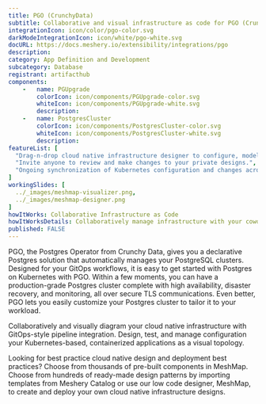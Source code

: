 ```yaml
---
title: PGO (CrunchyData)
subtitle: Collaborative and visual infrastructure as code for PGO (CrunchyData)
integrationIcon: icon/color/pgo-color.svg
darkModeIntegrationIcon: icon/white/pgo-white.svg
docURL: https://docs.meshery.io/extensibility/integrations/pgo
description: 
category: App Definition and Development
subcategory: Database
registrant: artifacthub
components: 
	-	name: PGUpgrade
		colorIcon: icon/components/PGUpgrade-color.svg
		whiteIcon: icon/components/PGUpgrade-white.svg
		description: 
	-	name: PostgresCluster
		colorIcon: icon/components/PostgresCluster-color.svg
		whiteIcon: icon/components/PostgresCluster-white.svg
		description: 
featureList: [
  "Drag-n-drop cloud native infrastructure designer to configure, model, and deploy your workloads.",
  "Invite anyone to review and make changes to your private designs.",
  "Ongoing synchronization of Kubernetes configuration and changes across any number of clusters."
]
workingSlides: [
  ../_images/meshmap-visualizer.png,
  ../_images/meshmap-designer.png
]
howItWorks: Collaborative Infrastructure as Code
howItWorksDetails: Collaboratively manage infrastructure with your coworkers synchronously sharing the same designs.
published: FALSE
---
```

<p>
PGO, the Postgres Operator from Crunchy Data, gives you a declarative Postgres solution that automatically manages your PostgreSQL clusters. Designed for your GitOps workflows, it is easy to get started with Postgres on Kubernetes with PGO. Within a few moments, you can have a production-grade Postgres cluster complete with high availability, disaster recovery, and monitoring, all over secure TLS communications. Even better, PGO lets you easily customize your Postgres cluster to tailor it to your workload.
</p>
<p>
    Collaboratively and visually diagram your cloud native infrastructure with GitOps-style pipeline integration. Design, test, and manage configuration your Kubernetes-based, containerized applications as a visual topology.
</p>
<p>
    Looking for best practice cloud native design and deployment best practices? Choose from thousands of pre-built components in MeshMap. Choose from hundreds of ready-made design patterns by importing templates from Meshery Catalog or use our low code designer, MeshMap, to create and deploy your own cloud native infrastructure designs.
</p>
